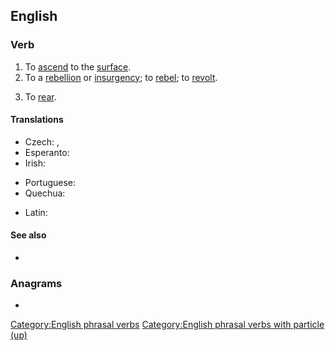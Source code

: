 ==English==

===Verb===
{{en-verb|rise<,,rose,risen> up}}

# To [[ascend]] to the [[surface]].
# To {{l|en|mount|id=launch}} a [[rebellion]] or [[insurgency]]; to [[rebel]]; to [[revolt]].
# {{lb|en|of a horse etc}} To [[rear]].

====Translations====
{{trans-top|to ascend to the surface}}
* Czech: {{t|cs|povstat|pf}}, {{t|cs|povstávat|impf}}
* Esperanto: {{t|eo|leviĝi}}
* Irish: {{t|ga|éirigh suas}}
{{trans-mid}}
* Portuguese: {{t|pt|erguer-se}}
* Quechua: {{t|qu|lluqsiy}}
{{trans-bottom}}

{{trans-top|to rebel, revolt}}
* Latin: {{t|la|īnsurgō}}
{{trans-mid}}
{{trans-bottom}}

====See also====
* {{l|en|uprise}}

===Anagrams===
* {{anagrams|en|a=eiprsu|Epirus|uprise}}

[[Category:English phrasal verbs]]
[[Category:English phrasal verbs with particle (up)]]
